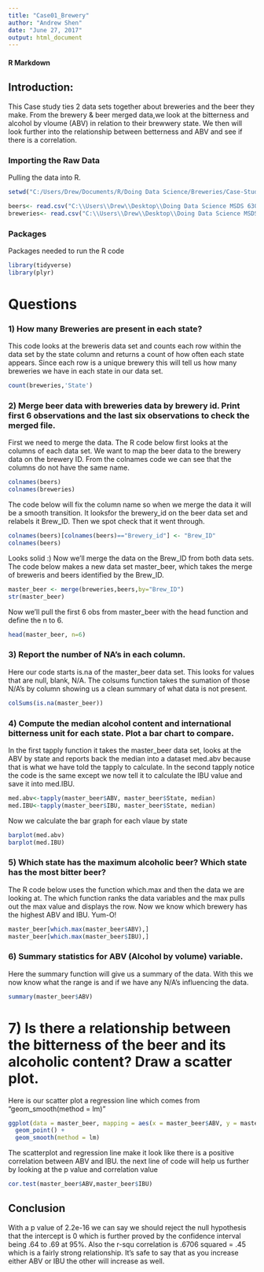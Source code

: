 ```yaml
---
title: "Case01_Brewery"
author: "Andrew Shen"
date: "June 27, 2017"
output: html_document
---
```


#### R Markdown
## Introduction:
This Case study ties 2 data sets together about breweries and the beer they make. 
From the brewery & beer merged data,we look at the bitterness and alcohol by vloume (ABV) in relation to their brewwery state. 
We then will look further into the relationship between betterness and ABV and see if there is a correlation.

### Importing the Raw Data
Pulling the data into R.
```r
setwd("C:/Users/Drew/Documents/R/Doing Data Science/Breweries/Case-Study-01-Beer")

beers<- read.csv("C:\\Users\\Drew\\Desktop\\Doing Data Science MSDS 6306\\Case File\\Beers.csv")
breweries<- read.csv("C:\\Users\\Drew\\Desktop\\Doing Data Science MSDS 6306\\Case File\\Breweries.csv")
```
### Packages    
Packages needed to run the R code
```r
library(tidyverse)
library(plyr)
```

# Questions    
### 1) How many Breweries are present in each state?
This code looks at the breweris data set and counts each row within the data set by the state column and returns a count of how often each state appears. Since each row is a unique brewery this will tell us how many breweries we have in each state in our data set. 
```r
count(breweries,'State')
```

### 2) Merge beer data with breweries data by brewery id. Print first 6 observations and the last six observations to check the merged file. 
First we need to merge the data. The R code below first looks at the columns of each data set. We want to map the beer data to the brewery data on the brewery ID. From the colnames code we can see that the columns do not have the same name.
```r
colnames(beers)
colnames(breweries)
```
The code below will fix the column name so when we merge the data it will be a smooth transition.
It looksfor the brewery_id on the beer data set and relabels it Brew_ID. Then we spot check that it went through.
```r
colnames(beers)[colnames(beers)=="Brewery_id"] <- "Brew_ID"
colnames(beers)
```
Looks solid :) 
Now we'll merge the data on the Brew_ID from both data sets. The code below makes a new data set master_beer, which takes the merge
of breweris and beers identified by the Brew_ID.
```r
master_beer <- merge(breweries,beers,by="Brew_ID")
str(master_beer)
```
Now we'll pull the first 6 obs from master_beer with the head function and define the n to 6.
```r
head(master_beer, n=6)
```
### 3) Report the number of NA's in each column. 
Here our code starts is.na of the master_beer data set. This looks for values that are null, blank, N/A. The colsums function takes the sumation of those N/A's by column showing us a clean summary of what data is not present. 
```r
colSums(is.na(master_beer))
```
### 4) Compute the median alcohol content and international bitterness unit for each state. Plot a bar chart to compare. 
In the first tapply function it takes the master_beer data set, looks at the ABV by state and reports back the median into a dataset med.abv because that is what we have told the tapply to calculate. In the second tapply notice the code is the same except we now tell it to calculate the IBU value and save it into med.IBU. 
```r
med.abv<-tapply(master_beer$ABV, master_beer$State, median)
med.IBU<-tapply(master_beer$IBU, master_beer$State, median)
```
Now we calculate the bar graph for each vlaue by state
```r
barplot(med.abv)
barplot(med.IBU)
```
### 5) Which state has the maximum alcoholic beer? Which state has the most bitter beer? 
The R code below uses the function which.max and then the data we are looking at. The which function ranks the data variables and the max pulls out the max value and displays the row. Now we know which brewery has the highest ABV and IBU. Yum-O!
```r
master_beer[which.max(master_beer$ABV),]
master_beer[which.max(master_beer$IBU),]
```
### 6) Summary statistics for ABV (Alcohol by volume) variable. 
Here the summary function will give us a summary of the data. With this we now know what the range is and if we have any N/A's influencing the data.
```r
summary(master_beer$ABV)
```
# 7) Is there a relationship between the bitterness of the beer and its alcoholic content? Draw a scatter plot. 
Here is our scatter plot a regression line which comes from "geom_smooth(method = lm)"
```r
ggplot(data = master_beer, mapping = aes(x = master_beer$ABV, y = master_beer$IBU))+
  geom_point() +
  geom_smooth(method = lm) 
```
The scatterplot and regression line make it look like there is a positive correlation between ABV and IBU. the next line of code will help us further by looking at the p value and correlation value
```r
cor.test(master_beer$ABV,master_beer$IBU)
```
## Conclusion

With a p value of 2.2e-16 we can say we should reject the null hypothesis that the intercept is 0 which is further proved by the confidence interval being .64 to .69 at 95%. Also the r-squ correlation is .6706 squared = .45 which is a fairly strong relationship. It's safe to say that as you increase either ABV or IBU the other will increase as well. 